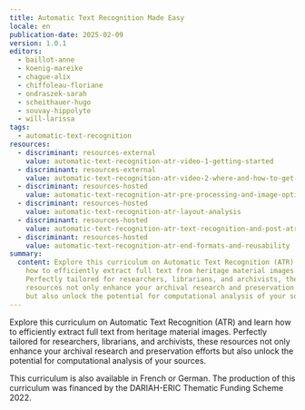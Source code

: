 ```yaml
---
title: Automatic Text Recognition Made Easy
locale: en
publication-date: 2025-02-09
version: 1.0.1
editors:
  - baillot-anne
  - koenig-mareike
  - chague-alix
  - chiffoleau-floriane
  - ondraszek-sarah
  - scheithauer-hugo
  - souvay-hippolyte
  - will-larissa
tags:
  - automatic-text-recognition
resources:
  - discriminant: resources-external
    value: automatic-text-recognition-atr-video-1-getting-started
  - discriminant: resources-external
    value: automatic-text-recognition-atr-video-2-where-and-how-to-get-images
  - discriminant: resources-hosted
    value: automatic-text-recognition-atr-pre-processing-and-image-optimisation
  - discriminant: resources-hosted
    value: automatic-text-recognition-atr-layout-analysis
  - discriminant: resources-hosted
    value: automatic-text-recognition-atr-text-recognition-and-post-atr-correction
  - discriminant: resources-hosted
    value: automatic-text-recognition-atr-end-formats-and-reusability
summary:
  content: Explore this curriculum on Automatic Text Recognition (ATR) and learn
    how to efficiently extract full text from heritage material images.
    Perfectly tailored for researchers, librarians, and archivists, these
    resources not only enhance your archival research and preservation efforts
    but also unlock the potential for computational analysis of your sources.
---
```

Explore this curriculum on Automatic Text Recognition (ATR) and learn how to efficiently extract full text from heritage material images. Perfectly tailored for researchers, librarians, and archivists, these resources not only enhance your archival research and preservation efforts but also unlock the potential for computational analysis of your sources.

This curriculum is also available in French or German. The production of this curriculum was financed by the DARIAH-ERIC Thematic Funding Scheme 2022.
